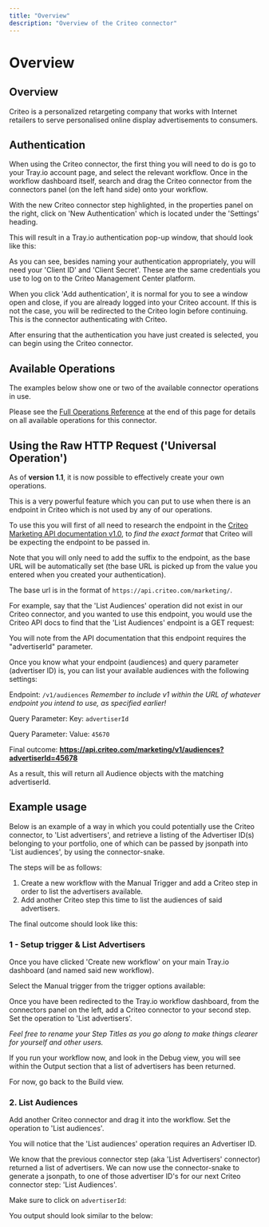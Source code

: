 ```yaml
---
title: "Overview"
description: "Overview of the Criteo connector"
---
```


# Overview

## Overview

Criteo is a personalized retargeting company that works with Internet retailers to serve personalised online display advertisements to consumers.

## Authentication

When using the Criteo connector, the first thing you will need to do is go to your Tray.io account page, and select the relevant workflow. Once in the workflow dashboard itself, search and drag the Criteo connector from the connectors panel (on the left hand side) onto your workflow.

With the new Criteo connector step highlighted, in the properties panel on the right, click on 'New Authentication' which is located under the 'Settings' heading.

This will result in a Tray.io authentication pop-up window, that should look like this:

As you can see, besides naming your authentication appropriately, you will need your 'Client ID' and 'Client Secret'. These are the same credentials you use to log on to the Criteo Management Center platform.

> 

When you click 'Add authentication', it is normal for you to see a window open and close, if you are already logged into your Criteo account. If this is not the case, you will be redirected to the Criteo login before continuing. This is the connector authenticating with Criteo.

After ensuring that the authentication you have just created is selected, you can begin using the Criteo connector.

## Available Operations

The examples below show one or two of the available connector operations in use.

Please see the [Full Operations Reference](#operationsFull) at the end of this page for details on all available operations for this connector.

## Using the Raw HTTP Request ('Universal Operation')

As of **version 1.1**, it is now possible to effectively create your own operations.

This is a very powerful feature which you can put to use when there is an endpoint in Criteo which is not used by any of our operations.

To use this you will first of all need to research the endpoint in the [Criteo Marketing API documentation v1.0](https://support.criteo.com/s/article?article=Criteo-Marketing-API-Intro&language=en_US), to *find the exact format* that Criteo will be expecting the endpoint to be passed in.

Note that you will only need to add the suffix to the endpoint, as the base URL will be automatically set (the base URL is picked up from the value you entered when you created your authentication).

The base url is in the format of `https://api.criteo.com/marketing/`.

For example, say that the 'List Audiences' operation did not exist in our Criteo connector, and you wanted to use this endpoint, you would use the Criteo API docs to find that the 'List Audiences' endpoint is a GET request:

You will note from the API documentation that this endpoint requires the "advertiserId" parameter.

> 

Once you know what your endpoint (audiences) and query parameter (advertiser ID) is, you can list your available audiences with the following settings:

Endpoint: `/v1/audiences` *Remember to include  v1  within the URL of whatever endpoint you intend to use, as specified earlier!*

Query Parameter: Key: `advertiserId`

Query Parameter: Value: `45670`

Final outcome: **https://api.criteo.com/marketing/v1/audiences?advertiserId=45678**

As a result, this will return all Audience objects with the matching advertiserId.

## Example usage

Below is an example of a way in which you could potentially use the Criteo connector, to 'List advertisers', and retrieve a listing of the Advertiser ID(s) belonging to your portfolio, one of which can be passed by jsonpath into 'List audiences', by using the connector-snake.

The steps will be as follows:

1. Create a new workflow with the Manual Trigger and add a Criteo step in order to list the advertisers available.
2. Add another Criteo step this time to list the audiences of said advertisers.

The final outcome should look like this:

### 1 - Setup trigger & List Advertisers

Once you have clicked 'Create new workflow' on your main Tray.io dashboard (and named said new workflow).

Select the Manual trigger from the trigger options available:

Once you have been redirected to the Tray.io workflow dashboard, from the connectors panel on the left, add a Criteo connector to your second step. Set the operation to 'List advertisers'.

*Feel free to rename your Step Titles as you go along to make things clearer for yourself and other users.*

If you run your workflow now, and look in the Debug view, you will see within the Output section that a list of advertisers has been returned.

For now, go back to the Build view.

### 2. List Audiences

Add another Criteo connector and drag it into the workflow. Set the operation to 'List audiences'.

You will notice that the 'List audiences' operation requires an Advertiser ID.

We know that the previous connector step (aka 'List Advertisers' connector) returned a list of advertisers. We can now use the connector-snake to generate a jsonpath, to one of those advertiser ID's for our next Criteo connector step: 'List Audiences'.

Make sure to click on `advertiserId`:

You output should look similar to the below:

> 
